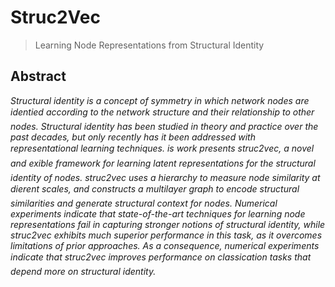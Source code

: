 # Struc2Vec

> Learning Node Representations from Structural Identity

## Abstract

*Structural identity is a concept of symmetry in which network nodes are identied according to the network structure and their relationship to other nodes. Structural identity has been studied in theory and practice over the past decades, but only recently has it been addressed with representational learning techniques. is work presents struc2vec, a novel and exible framework for learning latent representations for the structural identity of nodes. struc2vec uses a hierarchy to measure node similarity at dierent scales, and constructs a multilayer graph to encode structural similarities and generate structural context for nodes. Numerical experiments indicate that state-of-the-art techniques for learning node representations fail in capturing stronger notions of structural identity, while struc2vec exhibits much superior performance in this task, as it overcomes limitations of prior approaches. As a consequence, numerical experiments indicate that struc2vec improves performance on classication tasks that depend more on structural identity.*